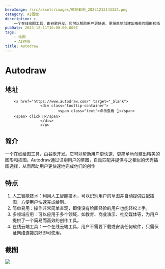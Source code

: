 ```yaml
---
heroImage: /src/assets/images/微信截图_20231213143334.png
category: AI图像
description: >-
    一个在线绘图工具，由谷歌开发。它可以帮助用户更快速、更简单地创建出精美的图形和插图。Autodraw通过识别用户的草图，自动匹配并提供与之相似的优秀插图选择，从而帮助用户更快速地完成他们的创作
pubDate: 2023-12-11T16:00:00.000Z
tags:
    - 绘画
    - AI作图
title: Autodraw
---
```


# Autodraw

## 地址

        <a href="https://www.autodraw.com/" target="_blank">
                    <div class="tooltip-container">
                            <span class="text">点击查看 👆</span>
        <span> click 👋</span>
                    </div>
                    </a>
## 简介

一个在线绘图工具，由谷歌开发。它可以帮助用户更快速、更简单地创建出精美的图形和插图。Autodraw通过识别用户的草图，自动匹配并提供与之相似的优秀插图选择，从而帮助用户更快速地完成他们的创作

## 特点

1. 人工智能技术：利用人工智能技术，可以识别用户的草图并自动提供匹配插图，方便用户快速完成绘制。
2. 简单易用：操作非常简单直观，即使没有绘画经验的用户也能轻松上手。
3. 多领域应用：可以应用于多个领域，如教育、商业演示、社交媒体等，为用户提供了一个简易而高效的创作工具。
4. 在线云端工具：一个在线云端工具，用户不需要下载或安装任何软件，只需保证网络连接良好即可使用。

## 截图

![](/src/assets/images/微信截图_20231213143416.png)

